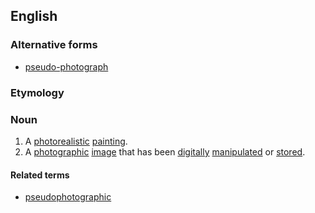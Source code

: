 ==English==

===Alternative forms===
* [[pseudo-photograph]]

===Etymology===
{{prefix|pseudo|photograph|lang=en}}

===Noun===
{{en-noun}}

# A [[photorealistic]] [[painting]].
# A [[photographic]] [[image]] that has been [[digitally]] [[manipulated]] or [[stored]].

====Related terms====
* [[pseudophotographic]]